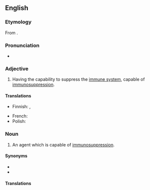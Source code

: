 ==English==

===Etymology===
From {{prefix|en|immuno|suppressive}}.

===Pronunciation===
* {{rhymes|en|ɛsɪv|s=6}}

===Adjective===
{{en-adj}}

# {{lb|en|pharmaceutical effect|immunology}} Having the capability to suppress the [[immune system]], capable of [[immunosuppression]].

====Translations====
{{trans-top|capable of immunosuppression}}
* Finnish: {{t|fi|[[hylkimistä]] [[estävä]]}}, {{t|fi|immunosuppressiivinen}}
{{trans-mid}}
* French: {{t+|fr|immunosuppresseur}}
* Polish: {{t-needed|pl}}
{{trans-bottom}}

===Noun===
{{en-noun}}

# {{lb|en|pharmaceutical drug|immunology}} An agent which is capable of [[immunosuppression]].

====Synonyms====
* {{l|en|immunosuppressor}}
* {{l|en|immunosuppressant}}

====Translations====
{{trans-see|immunosuppressant}}